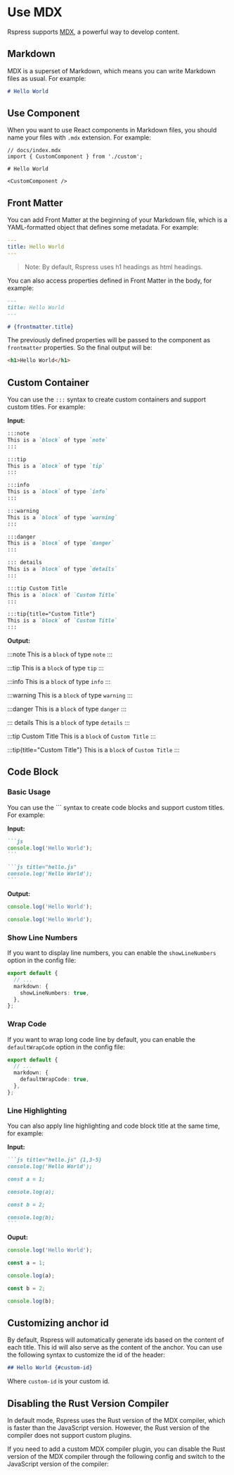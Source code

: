 # Use MDX

Rspress supports [MDX](https://mdxjs.com/), a powerful way to develop content.

## Markdown

MDX is a superset of Markdown, which means you can write Markdown files as usual. For example:

```md
# Hello World
```

## Use Component

When you want to use React components in Markdown files, you should name your files with `.mdx` extension. For example:

```mdx
// docs/index.mdx
import { CustomComponent } from './custom';

# Hello World

<CustomComponent />
```

## Front Matter

You can add Front Matter at the beginning of your Markdown file, which is a YAML-formatted object that defines some metadata. For example:

```yaml
---
title: Hello World
---
```

> Note: By default, Rspress uses h1 headings as html headings.

You can also access properties defined in Front Matter in the body, for example:

```markdown
---
title: Hello World
---

# {frontmatter.title}
```

The previously defined properties will be passed to the component as `frontmatter` properties. So the final output will be:

```html
<h1>Hello World</h1>
```

## Custom Container

You can use the `:::` syntax to create custom containers and support custom titles. For example:

**Input:**

```markdown
:::note
This is a `block` of type `note`
:::

:::tip
This is a `block` of type `tip`
:::

:::info
This is a `block` of type `info`
:::

:::warning
This is a `block` of type `warning`
:::

:::danger
This is a `block` of type `danger`
:::

::: details
This is a `block` of type `details`
:::

:::tip Custom Title
This is a `block` of `Custom Title`
:::

:::tip{title="Custom Title"}
This is a `block` of `Custom Title`
:::
```

**Output:**

:::note
This is a `block` of type `note`
:::

:::tip
This is a `block` of type `tip`
:::

:::info
This is a `block` of type `info`
:::

:::warning
This is a `block` of type `warning`
:::

:::danger
This is a `block` of type `danger`
:::

::: details
This is a `block` of type `details`
:::

:::tip Custom Title
This is a `block` of `Custom Title`
:::

:::tip{title="Custom Title"}
This is a `block` of `Custom Title`
:::

## Code Block

### Basic Usage

You can use the \`\`\` syntax to create code blocks and support custom titles. For example:

**Input:**

````md
```js
console.log('Hello World');
```

```js title="hello.js"
console.log('Hello World');
```
````

**Output:**

```js
console.log('Hello World');
```

```js title="hello.js"
console.log('Hello World');
```

### Show Line Numbers

If you want to display line numbers, you can enable the `showLineNumbers` option in the config file:

```ts title="rspress.config.ts"
export default {
  // ...
  markdown: {
    showLineNumbers: true,
  },
};
```

### Wrap Code

If you want to wrap long code line by default, you can enable the `defaultWrapCode` option in the config file:

```ts title="rspress.config.ts"
export default {
  // ...
  markdown: {
    defaultWrapCode: true,
  },
};
```

### Line Highlighting

You can also apply line highlighting and code block title at the same time, for example:

**Input:**

````md
```js title="hello.js" {1,3-5}
console.log('Hello World');

const a = 1;

console.log(a);

const b = 2;

console.log(b);
```
````

**Ouput:**

```js title="hello.js" {1,3-5}
console.log('Hello World');

const a = 1;

console.log(a);

const b = 2;

console.log(b);
```

## Customizing anchor id

By default, Rspress will automatically generate ids based on the content of each title. This id will also serve as the content of the anchor. You can use the following syntax to customize the id of the header:

```md
## Hello World {#custom-id}
```

Where `custom-id` is your custom id.

## Disabling the Rust Version Compiler

In default mode, Rspress uses the Rust version of the MDX compiler, which is faster than the JavaScript version. However, the Rust version of the compiler does not support custom plugins.

If you need to add a custom MDX compiler plugin, you can disable the Rust version of the MDX compiler through the following config and switch to the JavaScript version of the compiler:


<MdxRs />
